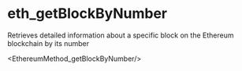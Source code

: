 # eth_getBlockByNumber

Retrieves detailed information about a specific block on the Ethereum blockchain by its number


<EthereumMethod_getBlockByNumber/>
